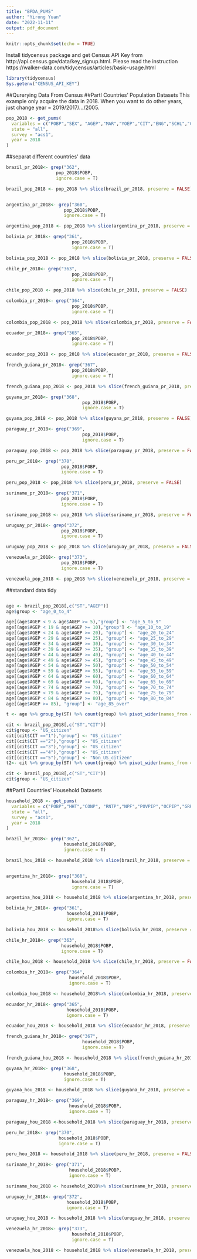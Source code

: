 ```yaml
---
title: "BPDA_PUMS"
author: "Yirong Yuan"
date: "2022-11-11"
output: pdf_document
---
```


```r
knitr::opts_chunk$set(echo = TRUE)
```

Install tidycensus package and get Census API Key from
http://api.census.gov/data/key_signup.html. 
Please read the instruction 
https://walker-data.com/tidycensus/articles/basic-usage.html
```r
library(tidycensus)
Sys.getenv("CENSUS_API_KEY")
```


##Qurerying Data From Census
##PartI Countries' Population Datasets
This example only acquire the data in 2018. When you want to do other years, just 
change year = 2019/2017/.../2005.

```r
pop_2018 <- get_pums(
  variables = c("POBP","SEX", "AGEP","MAR","YOEP","CIT","ENG","SCHL","COW","INDP","OCCP","POVPIP","WAGP"),
  state = "all",
  survey = "acs1",
  year = 2018
)
```

##separat different countries' data

```r
brazil_pr_2018<- grep("362", 
                   pop_2018$POBP, 
                   ignore.case = T)

brazil_pop_2018 <- pop_2018 %>% slice(brazil_pr_2018, preserve = FALSE)


argentina_pr_2018<- grep("360", 
                      pop_2018$POBP, 
                      ignore.case = T)

argentina_pop_2018 <- pop_2018 %>% slice(argentina_pr_2018, preserve = FALSE)

bolivia_pr_2018<- grep("361", 
                         pop_2018$POBP, 
                         ignore.case = T)

bolivia_pop_2018 <- pop_2018 %>% slice(bolivia_pr_2018, preserve = FALSE)

chile_pr_2018<- grep("363", 
                         pop_2018$POBP, 
                         ignore.case = T)

chile_pop_2018 <- pop_2018 %>% slice(chile_pr_2018, preserve = FALSE)

colombia_pr_2018<- grep("364", 
                         pop_2018$POBP, 
                         ignore.case = T)

colombia_pop_2018 <- pop_2018 %>% slice(colombia_pr_2018, preserve = FALSE)

ecuador_pr_2018<- grep("365", 
                         pop_2018$POBP, 
                         ignore.case = T)

ecuador_pop_2018 <- pop_2018 %>% slice(ecuador_pr_2018, preserve = FALSE)

french_guiana_pr_2018<- grep("367", 
                         pop_2018$POBP, 
                         ignore.case = T)

french_guiana_pop_2018 <- pop_2018 %>% slice(french_guiana_pr_2018, preserve = FALSE)

guyana_pr_2018<- grep("368", 
                             pop_2018$POBP, 
                             ignore.case = T)

guyana_pop_2018 <- pop_2018 %>% slice(guyana_pr_2018, preserve = FALSE)

paraguay_pr_2018<- grep("369", 
                             pop_2018$POBP, 
                             ignore.case = T)

paraguay_pop_2018 <- pop_2018 %>% slice(paraguay_pr_2018, preserve = FALSE)

peru_pr_2018<- grep("370", 
                     pop_2018$POBP, 
                     ignore.case = T)

peru_pop_2018 <- pop_2018 %>% slice(peru_pr_2018, preserve = FALSE)

suriname_pr_2018<- grep("371", 
                     pop_2018$POBP, 
                     ignore.case = T)

suriname_pop_2018 <- pop_2018 %>% slice(suriname_pr_2018, preserve = FALSE)

uruguay_pr_2018<- grep("372", 
                     pop_2018$POBP, 
                     ignore.case = T)

uruguay_pop_2018 <- pop_2018 %>% slice(uruguay_pr_2018, preserve = FALSE)

venezuela_pr_2018<- grep("373", 
                     pop_2018$POBP, 
                     ignore.case = T)

venezuela_pop_2018 <- pop_2018 %>% slice(venezuela_pr_2018, preserve = FALSE)


```
##standard data tidy

```r





```

```r
age <- brazil_pop_2018[,c("ST","AGEP")]
age$group <- "age_0_to_4"

age[(age$AGEP < 9 & age$AGEP >= 5),"group"] <- "age_5_to_9"
age[(age$AGEP < 19 & age$AGEP >= 10),"group"] <- "age_10_to_19"
age[(age$AGEP < 24 & age$AGEP >= 20), "group"] <- "age_20_to_24"
age[(age$AGEP < 29 & age$AGEP >= 25), "group"] <- "age_25_to_29"
age[(age$AGEP < 34 & age$AGEP >= 30), "group"] <- "age_30_to_34"
age[(age$AGEP < 39 & age$AGEP >= 35), "group"] <- "age_35_to_39"
age[(age$AGEP < 44 & age$AGEP >= 40), "group"] <- "age_40_to_44"
age[(age$AGEP < 49 & age$AGEP >= 45), "group"] <- "age_45_to_49"
age[(age$AGEP < 54 & age$AGEP >= 50), "group"] <- "age_50_to_54"
age[(age$AGEP < 59 & age$AGEP >= 55), "group"] <- "age_55_to_59"
age[(age$AGEP < 64 & age$AGEP >= 60), "group"] <- "age_60_to_64"
age[(age$AGEP < 69 & age$AGEP >= 65), "group"] <- "age_65_to_69"
age[(age$AGEP < 74 & age$AGEP >= 70), "group"] <- "age_70_to_74"
age[(age$AGEP < 79 & age$AGEP >= 75), "group"] <- "age_75_to_79"
age[(age$AGEP < 84 & age$AGEP >= 80), "group"] <- "age_80_to_84"
age[(age$AGEP >= 85), "group"] <- "age_85_over"

t <- age %>% group_by(ST) %>% count(group) %>% pivot_wider(names_from = ST, values_from = n)

```

```r
cit <- brazil_pop_2018[,c("ST","CIT")]
cit$group <- "US_citizen"
cit[(cit$CIT =="1"),"group"] <- "US_citizen"
cit[(cit$CIT =="2"),"group"] <- "US_citizen"
cit[(cit$CIT =="3"),"group"] <- "US_citizen"
cit[(cit$CIT =="4"),"group"] <- "US_citizen"
cit[(cit$CIT =="5"),"group"] <- "Non_US_citizen"
t2<- cit %>% group_by(ST) %>% count(group) %>% pivot_wider(names_from = ST, values_from = n)

cit <- brazil_pop_2018[,c("ST","CIT")]
cit$group <- "US_citizen"


```

##PartII 
Countries' Household Datasets
```r
household_2018 <- get_pums(
  variables = c("POBP","HHT","CONP", "RNTP","NPF","POVPIP","OCPIP","GRPIP","ACR","HINCP","FINCP"),
  state = "all",
  survey = "acs1",
  year = 2018
)

brazil_hr_2018<- grep("362", 
                      household_2018$POBP, 
                      ignore.case = T)

brazil_hou_2018 <- household_2018 %>% slice(brazil_hr_2018, preserve = FALSE)


argentina_hr_2018<- grep("360", 
                         household_2018$POBP, 
                         ignore.case = T)

argentina_hou_2018 <- household_2018 %>% slice(argentina_hr_2018, preserve = FALSE)

bolivia_hr_2018<- grep("361", 
                       household_2018$POBP, 
                       ignore.case = T)

bolivia_hou_2018 <- household_2018%>% slice(bolivia_hr_2018, preserve = FALSE)

chile_hr_2018<- grep("363", 
                     household_2018$POBP, 
                     ignore.case = T)

chile_hou_2018 <- household_2018 %>% slice(chile_hr_2018, preserve = FALSE)

colombia_hr_2018<- grep("364", 
                        household_2018$POBP, 
                        ignore.case = T)

colombia_hou_2018 <- household_2018%>% slice(colombia_hr_2018, preserve = FALSE)

ecuador_hr_2018<- grep("365", 
                       household_2018$POBP, 
                       ignore.case = T)

ecuador_hou_2018 <- household_2018 %>% slice(ecuador_hr_2018, preserve = FALSE)

french_guiana_hr_2018<- grep("367", 
                             household_2018$POBP, 
                             ignore.case = T)

french_guiana_hou_2018 <- household_2018 %>% slice(french_guiana_hr_2018, preserve = FALSE)

guyana_hr_2018<- grep("368", 
                      household_2018$POBP, 
                      ignore.case = T)

guyana_hou_2018 <- household_2018 %>% slice(guyana_hr_2018, preserve = FALSE)

paraguay_hr_2018<- grep("369", 
                        household_2018$POBP, 
                        ignore.case = T)

paraguay_hou_2018 <-household_2018 %>% slice(paraguay_hr_2018, preserve = FALSE)

peru_hr_2018<- grep("370", 
                    household_2018$POBP, 
                    ignore.case = T)

peru_hou_2018 <- household_2018 %>% slice(peru_hr_2018, preserve = FALSE)

suriname_hr_2018<- grep("371", 
                        household_2018$POBP, 
                        ignore.case = T)

suriname_hou_2018 <- household_2018%>% slice(suriname_hr_2018, preserve = FALSE)

uruguay_hr_2018<- grep("372", 
                       household_2018$POBP, 
                       ignore.case = T)

uruguay_hou_2018 <- household_2018 %>% slice(uruguay_hr_2018, preserve = FALSE)

venezuela_hr_2018<- grep("373", 
                         household_2018$POBP, 
                         ignore.case = T)

venezuela_hou_2018 <- household_2018 %>% slice(venezuela_hr_2018, preserve = FALSE)






```


```r

```


```r

```

